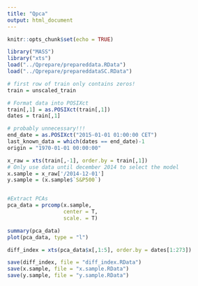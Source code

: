 ```yaml
---
title: "Qpca"
output: html_document
---
```


```r
knitr::opts_chunk$set(echo = TRUE)
```


```r
library("MASS")
library("xts")
load("../Qprepare/prepareddata.RData")
load("../Qprepare/prepareddataSC.RData")

# first row of train only contains zeros!
train = unscaled_train

# Format data into POSIXct 
train[,1] = as.POSIXct(train[,1])
dates = train[,1]

# probably unnecessary!!!
end_date = as.POSIXct("2015-01-01 01:00:00 CET")
last_known_data = which(dates == end_date)-1
origin = "1970-01-01 00:00:00"

x_raw = xts(train[,-1], order.by = train[,1])
# Only use data until december 2014 to select the model
x.sample = x_raw['/2014-12-01']
y.sample = (x.sample$`S&P500`)


#Extract PCAs
pca_data = prcomp(x.sample,
                  center = T,
                  scale. = T)

summary(pca_data)
plot(pca_data, type = "l")

diff_index = xts(pca_data$x[,1:5], order.by = dates[1:273])

save(diff_index, file = "diff_index.RData")
save(x.sample, file = "x.sample.RData")
save(y.sample, file = "y.sample.RData")
```